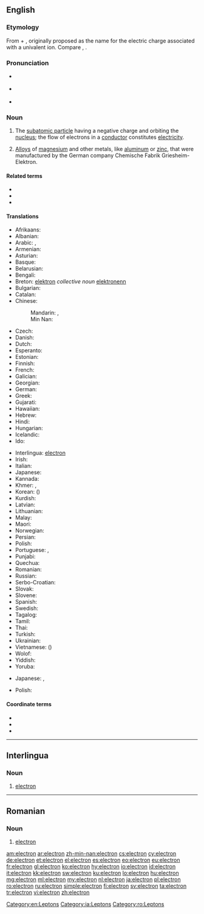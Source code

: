 {{also|Electron|electron|electrón|électron}}
==English==
{{wikipedia}}

===Etymology===
From {{m|en|electric|electr(ic)}} + {{m|en|ion|(i)on}}, originally proposed as the name for the electric charge associated with a univalent ion. Compare {{m|en|electro-}}, {{m|en|-on}}.

===Pronunciation===
* {{a|RP}} {{IPA|/ɪˈlɛktɹɒn/|lang=en}}
* {{a|GenAm}} {{IPA|/ɪˈlɛktɹɑn/|lang=en}}
* {{audio|en-us-electron.ogg|Audio (US)|lang=en}}

===Noun===
{{en-noun}}

# {{label|en|particle}} The [[subatomic particle]] having a negative charge and orbiting the [[nucleus]]; the flow of electrons in a [[conductor]] constitutes [[electricity]].
# {{label|en|chemistry|obsolete}} [[alloy|Alloys]] of [[magnesium]] and other metals, like [[aluminum]] or [[zinc]], that were manufactured by the German company Chemische Fabrik Griesheim-Elektron.

====Related terms====
* {{l|en|electronic}}
* {{l|en|electronics}}
* {{l|en|free electron}}

====Translations====
{{trans-top|the negatively charged subatomic particles that orbit atoms}}
* Afrikaans: {{t|af|elektron}}
* Albanian: {{t|sq|elektroni}}
* Arabic: {{t|ar|إِلَكْتْرُون|m}}, {{t|ar|الْكُهَيْرِب}}
* Armenian: {{t+|hy|էլեկտրոն}}
* Asturian: {{t|ast|electrón|m}}
* Basque: {{t+|eu|elektroi}}
* Belarusian: {{t|be|электрон|m|tr=elektrón|sc=Cyrl}}
* Bengali: {{t+|bn|ইলেকট্রন|sc=Beng}}
* Breton: [[elektron]] ''collective noun'' [[elektronenn]] {{g|s}} {{g|f}}
* Bulgarian: {{t+|bg|електрон|m}}
* Catalan: {{t+|ca|electró|m}}
* Chinese:
*: Mandarin: {{t+|cmn|電子|sc=Hani}}, {{t+|cmn|电子|tr=diànzǐ|sc=Hani}}
*: Min Nan: {{t+|nan|電子|tr=tiān-chú|sc=Hani}}
* Czech: {{t+|cs|elektron|m}}
* Danish: {{t+|da|elektron|c}}
* Dutch: {{t+|nl|elektron|n}}
* Esperanto: {{t+|eo|elektrono}}
* Estonian: {{t+|et|elektron}}
* Finnish: {{t+|fi|elektroni}}
* French: {{t+|fr|électron|m}}
* Galician: {{t+|gl|electrón}}
* Georgian: {{t|ka|ელექტრონი}}
* German: {{t+|de|Elektron|n}}
* Greek: {{t+|el|ηλεκτρόνιο|n}}
* Gujarati: {{t+|gu|વીજાણુ|tr=vījāṇu|sc=Gujr}}
* Hawaiian: {{t|haw|huna ʻine}}
* Hebrew: {{t+|he|אלקטרון}}
* Hindi: {{t|hi|विद्युदणु|tr=vidyudaṇu|sc=Deva}}
* Hungarian: {{t+|hu|elektron}}
* Icelandic: {{t+|is|rafeind|f}}
* Ido: {{t+|io|elektrono}}
{{trans-mid}}
* Interlingua: [[#Interlingua|electron]]
* Irish: {{t|ga|leictreon|m}}
* Italian: {{t+|it|elettrone|m}}
* Japanese: {{t+|ja|電子|tr=でんし, denshi}}
* Kannada: {{t|kn|ಋಣವಿದ್ಯುತ್ಕಣ|sc=Knda}}
* Khmer: {{t+|km|អស្យាណូ|tr=’a’syaanou|sc=Khmr}}, {{t+|km|អេឡិចត្រុង|sc=Khmr|tr=eelɨchtrong}}
* Korean: {{t+|ko|전자|sc=Kore}} ({{t+|ko|電子|sc=Kore}})
* Kurdish: {{t|ku|kareva|sc=ku-Arab}}
* Latvian: {{t+|lv|elektrons|m}}
* Lithuanian: {{t|lt|elektronas}}
* Malay: {{t|ms|elektron}}
* Maori: {{t|mi|irahiko}}
* Norwegian: {{t+|no|elektron}}
* Persian: {{t+|fa|الکترون|tr=elektron|sc=fa-Arab}}
* Polish: {{t+|pl|elektron|m}}
* Portuguese: {{t+|pt|electrão|m}}, {{qualifier|Brazil}} {{t+|pt|elétron|m}}
* Punjabi: {{t|pa|ਬਿਜਲਾਣੂ|tr=bijalāṇū|sc=Guru}}
* Quechua: {{t|qu|iliktrun}}
* Romanian: {{t+|ro|electron|m}}
* Russian: {{t+|ru|электро́н|m}}
* Serbo-Croatian: {{t+|sh|elektron|m}}
* Slovak: {{t+|sk|elektrón}}
* Slovene: {{t+|sl|elektron}}
* Spanish: {{t+|es|electrón|m}}
* Swedish: {{t+|sv|elektron|c}}
* Tagalog: {{t|tl|dagisik}}
* Tamil: {{t+|ta|எதிர்மின்னி|sc=Taml}}
* Thai: {{t+|th|อิเล็กตรอน|sc=Thai}}
* Turkish: {{t+|tr|elektron}}
* Ukrainian: {{t|uk|електрон|m|tr=elektrón|sc=Cyrl}}
* Vietnamese: {{t+|vi|điện tử}} ({{t|vi|電子}})
* Wolof: {{t|wo|mbëjfepp}}
* Yiddish: {{t|yi|עלעקטראָן|m}}
* Yoruba: {{t|yo|atanná}}
{{trans-bottom}}

{{trans-top|an alloy}}
* Japanese: {{t|ja|エレクトロン|tr=erekutoron|sc=Jpan}}, {{t|ja|マグネシウム合金|tr=maguneshiumu gōkin|sc=Jpan}}
{{trans-mid}}
* Polish: {{t+|pl|elektron|m}}
{{trans-bottom}}

====Coordinate terms====
* {{l|en|neutron}}
* {{l|en|proton}}
* {{pedialite}}

[[Category:en:Leptons]]

----

==Interlingua==

===Noun===
{{ia-noun|es}}

# [[#English|electron]]

[[Category:ia:Leptons]]

----

==Romanian==

===Noun===
{{ro-noun|m|electroni}}

# [[#English|electron]]

[[Category:ro:Leptons]]

[[am:electron]]
[[ar:electron]]
[[zh-min-nan:electron]]
[[cs:electron]]
[[cy:electron]]
[[de:electron]]
[[et:electron]]
[[el:electron]]
[[es:electron]]
[[eo:electron]]
[[eu:electron]]
[[fr:electron]]
[[gl:electron]]
[[ko:electron]]
[[hy:electron]]
[[io:electron]]
[[id:electron]]
[[it:electron]]
[[kk:electron]]
[[sw:electron]]
[[ku:electron]]
[[lo:electron]]
[[hu:electron]]
[[mg:electron]]
[[ml:electron]]
[[my:electron]]
[[nl:electron]]
[[ja:electron]]
[[pl:electron]]
[[ro:electron]]
[[ru:electron]]
[[simple:electron]]
[[fi:electron]]
[[sv:electron]]
[[ta:electron]]
[[tr:electron]]
[[vi:electron]]
[[zh:electron]]